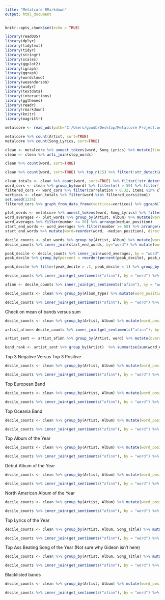 ---
title: "Metalcore RMarkdown"
output: html_document
---

```{r setup, include=FALSE}
knitr::opts_chunk$set(echo = TRUE)
```


```{r, load packages, include = FALSE}
library(readODS)
library(dplyr)
library(tidytext)
library(tidyr)
library(stringr)
library(scales)
library(ggplot2)
library(igraph)
library(ggraph)
library(wordcloud)
library(wesanderson)
library(widyr)
library(textdata)
library(interactions)
library(ggthemes)
library(readr)
library(rmarkdown)
library(knitr)
library(magrittr)

```


```{r, load data, include=FALSE}
metalcore <- read_ods(path="C:/Users/goodb/Desktop/Metalcore Project.ods", col_names=TRUE)

```

```{r, echo=FALSE}
metalcore %>% count(Artist, sort=TRUE)
metalcore %>% count(Song_Lyrics, sort=TRUE)

```

```{r, include=FALSE, message=FALSE}
clean <- metalcore %>% unnest_tokens(word, Song_Lyrics) %>% mutate(linenumber = row_number())
clean <- clean %>% anti_join(stop_words)

```

```{r, echo=FALSE, message=FALSE}
clean %>% count(word, sort=TRUE)
```

```{r, echo=FALSE}
clean %>% count(word, sort=TRUE) %>% top_n(15) %>% filter(!str_detect(word, "\\d")) %>% mutate(word = reorder(word, n)) %>% ggplot(aes(word, n)) + geom_col() + xlab(NULL) + coord_flip() + labs(title="Top 15 Words That Appear in Metalcore Songs", subtitle="2019 Releases") + ylab("Total Appearance of Word") + theme_bw() 

```

```{r, echo=FALSE, error=FALSE, warning=FALSE, fig.width=10, fig.height=10}

clean_totals <- clean %>% count(word, sort=TRUE) %>% filter(!str_detect(word, "\\d"))
word_cors <- clean %>% group_by(word) %>% filter(n() > 50) %>% filter(!str_detect(word, "\\d")) %>% ungroup %>% pairwise_cor(word, Artist, sort=TRUE)
filtered_cors <- word_cors %>% filter(correlation > 0.32, item1 %in% clean_totals$word, item2 %in% clean_totals$word) %>% filter(correlation <= 1, item1 %in% clean_totals$word, item2 %in% clean_totals$word)
vertices <- clean_totals %>% filter(word %in% filtered_cors$item1)
set.seed(1234)
filtered_cors %>% graph_from_data_frame(vertices=vertices) %>% ggraph(layout="fr") + geom_edge_link(aes(edge_alpha = correlation), width=2) + geom_node_point(aes(size=n), color="cyan4") + geom_node_text(aes(label=name), repel=TRUE, point.padding = unit(0.3, "lines"), family="RobotoCondensed-Regular") + theme_graph(base_family="RobotoCondensed-Regular") + theme(plot.title=element_text(family="Roboto-Bold")) + scale_size_continuous(range=c(1, 15)) + labs(size="Number of uses", edge_alpha = "Correlation", title = "Word correlations in Metalcore Songs", subtitle="Which words are more likely to occur together than other words")

```

```{r, echo=FALSE}
plot_words <- metalcore %>% unnest_tokens(word, Song_Lyrics) %>% filter(!str_detect(word, "\\d"))
word_averages <- plot_words %>% group_by(Artist, Album) %>% mutate(word_position=row_number() / n()) %>% group_by(word) %>% summarize(median_position = median(word_position), number = n())
word_averages %>% filter(number >= 50) %>% arrange(median_position)
start_end_words <- word_averages %>% filter(number >= 50) %>% arrange(desc(median_position)) %>% slice(c(1:15, n():(n()-14)))
start_end_words %>% mutate(word=reorder(word, -median_position), direction = ifelse(median_position < .5, "Beginning", "End")) %>% ggplot(aes(median_position, word, color=direction)) + geom_point(size=5) + geom_errorbarh(aes(xmin=.5, xmax=median_position), height=0) + geom_vline(xintercept = .5, lty=2) + scale_x_continuous(labels = scales::percent_format()) + expand_limits(x=c(0,1)) + labs(x="Median position of word within a song", y="", title="Words most shifted toward the beginning or end of a Metalcore Song", subtitle="Words with at least 50 uses", color="")


```

```{r, echo=FALSE, fig.height=8, fig.width=10}
decile_counts <- plot_words %>% group_by(Artist, Album) %>% mutate(word_position = row_number() / n()) %>% ungroup() %>% mutate(decile = ceiling(word_position * 10) / 10) %>% count(decile, word)
decile_counts %>% inner_join(start_end_words, by="word") %>% mutate(word=reorder(word, median_position)) %>% ggplot(aes(decile, n/ number)) + geom_line() + facet_wrap(~word) + scale_x_continuous(labels = scales::percent_format()) + scale_y_continuous(labels = scales::percent_format()) + geom_hline(yintercept=.1, color="red", lty=2) + theme(panel.grid.major=element_blank(), panel.grid.minor = element_blank()) + labs(x="Position within a Amicus Curiae", y="Percentage of word's appearances", title="Words within a Metalcore song", subtitle="Words that occurred at least 25 times that were shifted toward the beginning or end of a Metalcore Song")

```


```{r, echo=FALSE, fig.height=8, fig.width=14}
peak_decile <- decile_counts %>% inner_join(word_averages, by = "word") %>% filter(number >= 25) %>% transmute(peak_decile = decile, word, number, fraction_peak=n/number) %>% arrange(desc(fraction_peak)) %>% distinct(word, .keep_all = TRUE)
peak_decile %>% group_by(percent = reorder(percent(peak_decile), peak_decile)) %>% top_n(8, fraction_peak) %>% ungroup() %>% mutate(word = reorder(word, fraction_peak)) %>% ggplot(aes(word, fraction_peak, fill=peak_decile)) + geom_col(show.legend=FALSE) + geom_hline(yintercept = .1, color="red", lty = 2) + coord_flip() + facet_wrap(~percent, nrow=2, scales="free_y") + scale_y_continuous(labels=percent_format()) + theme(panel.grid.major = element_blank()) + labs(x = "", y = "Percentatge of word's appearances that occur in this decile", title="Words that characterize each part of a Metalcore song", subtitle="The Eight words in each decile that are most over-represented at that part of the song.\nThe vertical dashed line marks 10%, which would represent a word that is equally likely anywhere in a Metalcore song.")
```


```{r, echo=FALSE, fig.height=8, fig.width=10}
peak_decile %>% filter(peak_decile > .1, peak_decile < 1) %>% group_by(peak_decile) %>% top_n(3, fraction_peak) %>% ungroup() %>% inner_join(decile_counts, by = "word") %>% mutate(word=reorder(word, peak_decile + 0.001 * fraction_peak)) %>% ggplot(aes(decile, n / number, color=word)) + geom_line(show.legend=FALSE, size=1) + geom_hline(lty = 2, yintercept = .1, alpha=.5) + facet_wrap(~word, ncol=6) + scale_x_continuous(labels=percent_format()) + scale_y_continuous(labels=percent_format()) + expand_limits(y=0) + theme(panel.grid.minor=element_blank(), panel.grid.major = element_blank()) + labs(x="Position within a song", y="Percentage of word's appearances", title="Words used at particular points of an Metalcore Song", subtitle="Includes words that appeared at 25 times, showing three most overrepresented at each decile.\nThe horizontal dashed line marks 10%, which would represent a word that is equally likely anywhere in a song.")
```

```{r, echo=FALSE}
decile_counts %>% inner_join(get_sentiments("afinn"), by = "word") %>% group_by(decile) %>% summarize(score = sum(value * n) / sum(n)) %>% ggplot(aes(decile, score)) + geom_line(size=1) + scale_x_continuous(labels=percent_format()) + expand_limits(y=0) + labs(x="Position within a Metalcore song", y="Average AFINN Sentiment Score", title="Visualizing Sentiment Across All Metalcore Songs") + theme_dark()
```


```{r, echo=FALSE}
afinn <- decile_counts %>% inner_join(get_sentiments("afinn"), by = "word") %>% group_by(decile) %>% summarize(score = sum(value * n) / sum(n))

```

```{r, echo=FALSE}

decile_counts <- clean %>% group_by(Album_Type) %>% mutate(word_position = row_number () / n()) %>% ungroup() %>% mutate(decile=ceiling(word_position * 10)/10) %>% count(decile, word, Album_Type) %>% filter(Album_Type=="Album" | Album_Type=="EP")

decile_counts %>% inner_join(get_sentiments("afinn"), by = "word") %>% group_by(decile, Album_Type) %>% summarize(score = sum(value * n) / sum(n)) %>% ggplot(aes(decile, score, col=Album_Type)) + geom_line(size=2) + scale_x_continuous(labels=percent_format()) + expand_limits(y=0) + labs(x="Position within a Metalcore Song", y="Average AFINN Sentiment Score", title="Visualizing Sentiment Across All Metalcore Songs", subtitle="Comparing Albums to EPs.\nThe dotted black line is the average across all metalcore songs.") + geom_line(data=afinn, aes(decile, score), size=1.5, linetype=2, color="black") + theme_dark()
```



Check on mean of bands versus sum 
```{r, echo=FALSE}

decile_counts <- clean %>% group_by(Artist, Album) %>% mutate(word_position = row_number () / n()) %>% ungroup() %>% mutate(decile=ceiling(word_position * 10)/10) %>% count(decile, word, Artist)

artist_afinn<-decile_counts %>% inner_join(get_sentiments("afinn"), by = "word") %>% group_by(decile, Artist)

artist_sent <- artist_afinn %>% group_by(Artist, word) %>% mutate(overall_sent = n * value) %>% mutate(word_overall= sum(overall_sent)) %>% ungroup() 

band_rank <- artist_sent %>% group_by(Artist)  %>% summarise(sum(word_overall), sum(word_overall)/sum(n), sum(n))
```


Top 3 Negative Versus Top 3 Positive
```{r, echo=FALSE}

decile_counts <- clean %>% group_by(Artist, Album) %>% mutate(word_position = row_number () / n()) %>% ungroup() %>% mutate(decile=ceiling(word_position * 10)/10) %>% count(decile, word, Artist) %>% filter(Artist=="Attila" | Artist=="inVisions" | Artist=="UNITYTX" | Artist=="Counterparts" | Artist=="Vrsty" | Artist=="Above, Below")

decile_counts %>% inner_join(get_sentiments("afinn"), by = "word") %>% group_by(decile, Artist) %>% summarize(score = sum(value * n) / sum(n)) %>% ggplot(aes(decile, score, col=Artist)) + geom_line(size=2) + scale_x_continuous(labels=percent_format()) + expand_limits(y=0) + labs(x="Position within a Metalcore Song", y="Average AFINN Sentiment Score", title="Visualizing Sentiment Across All Metalcore Songs", subtitle="Top 3 Positive/Negative Bands.\nThe dotted black line is the average across all metalcore songs.") + geom_line(data=afinn, aes(decile, score), size=1.5, linetype=2, color="black") + theme_dark()


```

Top European Band
```{r, echo=FALSE}

decile_counts <- clean %>% group_by(Artist, Album) %>% mutate(word_position = row_number () / n()) %>% ungroup() %>% mutate(decile=ceiling(word_position * 10)/10) %>% count(decile, word, Artist) %>% filter(Artist=="While She Sleeps" | Artist=="Aviana" | Artist=="Imminence" | Artist=="Employed to Serve" | Artist=="Blood Youth")

decile_counts %>% inner_join(get_sentiments("afinn"), by = "word") %>% group_by(decile, Artist) %>% summarize(score = sum(value * n) / sum(n)) %>% ggplot(aes(decile, score, col=Artist)) + geom_line(size=2) + scale_x_continuous(labels=percent_format()) + expand_limits(y=0) + labs(x="Position within a Metalcore Song", y="Average AFINN Sentiment Score", title="Visualizing Sentiment Across All Metalcore Songs: European Releases", subtitle="Artists Nominated as Best European Band 2019.\nThe dotted black line is the average across all metalcore songs.") + geom_line(data=afinn, aes(decile, score), size=1.5, linetype=2, color="black") + theme_dark()


```


Top Oceania Band
```{r, echo=FALSE}

decile_counts <- clean %>% group_by(Artist, Album) %>% mutate(word_position = row_number () / n()) %>% ungroup() %>% mutate(decile=ceiling(word_position * 10)/10) %>% count(decile, word, Artist) %>% filter(Artist=="Northlane" | Artist=="Thornhill" | Artist=="Above, Below" | Artist=="Void of Vision" | Artist=="Gravemind")

decile_counts %>% inner_join(get_sentiments("afinn"), by = "word") %>% group_by(decile, Artist) %>% summarize(score = sum(value * n) / sum(n)) %>% ggplot(aes(decile, score, col=Artist)) + geom_line(size=2) + scale_x_continuous(labels=percent_format()) + expand_limits(y=0) + labs(x="Position within a Metalcore Song", y="Average AFINN Sentiment Score", title="Visualizing Sentiment Across All Metalcore Songs: Oceania Releases", subtitle="Top Bands That Play Upside Down.\nThe dotted black line is the average across all metalcore songs.") + geom_line(data=afinn, aes(decile, score), size=1.5, linetype=2, color="black") + theme_dark()


```


Top Album of the Year
```{r, echo=FALSE}

decile_counts <- clean %>% group_by(Artist, Album) %>% mutate(word_position = row_number () / n()) %>% ungroup() %>% mutate(decile=ceiling(word_position * 10)/10) %>% count(decile, word, Artist) %>% filter(Artist=="Crystal Lake" | Artist=="Northlane" | Artist=="Dayseeker" | Artist=="Counterparts" | Artist=="Thornhill" | Artist=="Knocked Loose" | Artist=="Periphery" | Artist=="The Devil Wears Prada" | Artist=="Norma Jean" | Artist=="As I Lay Dying")

decile_counts %>% inner_join(get_sentiments("afinn"), by = "word") %>% group_by(decile, Artist) %>% summarize(score = sum(value * n) / sum(n)) %>% ggplot(aes(decile, score, col=Artist)) + geom_line(size=2) + scale_x_continuous(labels=percent_format()) + expand_limits(y=0) + labs(x="Position within a Metalcore Song", y="Average AFINN Sentiment Score", title="Visualizing Sentiment Across All Metalcore Songs: Top Album of the Year", subtitle="Album of the Year 2019.\nThe dotted black line is the average across all metalcore songs.") + geom_line(data=afinn, aes(decile, score), size=1.5, linetype=2, color="black") + theme_dark()


```


Debut Album of the Year
```{r, echo=FALSE}

decile_counts <- clean %>% group_by(Artist, Album) %>% mutate(word_position = row_number () / n()) %>% ungroup() %>% mutate(decile=ceiling(word_position * 10)/10) %>% count(decile, word, Artist) %>% filter(Artist=="Thornhill" | Artist=="Gravemind" | Artist=="Above, Below" | Artist=="Diamond Construct" | Artist=="Shrezzers")

decile_counts %>% inner_join(get_sentiments("afinn"), by = "word") %>% group_by(decile, Artist) %>% summarize(score = sum(value * n) / sum(n)) %>% ggplot(aes(decile, score, col=Artist)) + geom_line(size=2) + scale_x_continuous(labels=percent_format()) + expand_limits(y=0) + labs(x="Position within a Metalcore Song", y="Average AFINN Sentiment Score", title="Visualizing Sentiment Across All Metalcore Songs: Top Debut Albums", subtitle="Top Debut Album of 2019.\nThe dotted black line is the average across all metalcore songs.") + geom_line(data=afinn, aes(decile, score), size=1.5, linetype=2, color="black") + theme_dark()


```



North American Album of the Year
```{r, echo=FALSE}

decile_counts <- clean %>% group_by(Artist, Album) %>% mutate(word_position = row_number () / n()) %>% ungroup() %>% mutate(decile=ceiling(word_position * 10)/10) %>% count(decile, word, Artist) %>% filter(Artist=="Periphery" | Artist=="Knocked Loose" | Artist=="Counterparts" | Artist=="Norma Jean" | Artist=="As I Lay Dying")

decile_counts %>% inner_join(get_sentiments("afinn"), by = "word") %>% group_by(decile, Artist) %>% summarize(score = sum(value * n) / sum(n)) %>% ggplot(aes(decile, score, col=Artist)) + geom_line(size=2) + scale_x_continuous(labels=percent_format()) + expand_limits(y=0) + labs(x="Position within a Metalcore Song", y="Average AFINN Sentiment Score", title="Visualizing Sentiment Across All Metalcore Songs: North American Releases", subtitle="4 Americans, 1 Canadian.\nThe dotted black line is the average across all metalcore songs.") + geom_line(data=afinn, aes(decile, score), size=1.5, linetype=2, color="black") + theme_dark()


```




Top Lyrics of the Year
```{r, echo=FALSE}

decile_counts <- clean %>% group_by(Artist, Album, Song_Title) %>% mutate(word_position = row_number () / n()) %>% ungroup() %>% mutate(decile=ceiling(word_position * 10)/10) %>% count(decile, word, Song_Title) %>% filter(Song_Title=="Where We Go When We Die" | Song_Title=="Details Matter" | Song_Title=="Drunk" | Song_Title=="Imprints" | Song_Title=="...And Still I Wander South")

decile_counts %>% inner_join(get_sentiments("afinn"), by = "word") %>% group_by(decile, Song_Title) %>% summarize(score = sum(value * n) / sum(n)) %>% ggplot(aes(decile, score, col=Song_Title)) + geom_line(size=2) + scale_x_continuous(labels=percent_format()) + expand_limits(y=0) + labs(x="Position within a Metalcore Song", y="Average AFINN Sentiment Score", title="Visualizing Sentiment Across All Metalcore Songs: Top Lyrics", subtitle="Top Lyrics of 2019.\nThe dotted black line is the average across all metalcore songs.") + geom_line(data=afinn, aes(decile, score), size=1.5, linetype=2, color="black") + theme_dark()


```


Top Ass Beating Song of the Year (Not sure why Gideon isn't here)
```{r, echo=FALSE}

decile_counts <- clean %>% group_by(Artist, Album, Song_Title) %>% mutate(word_position = row_number () / n()) %>% ungroup() %>% mutate(decile=ceiling(word_position * 10)/10) %>% count(decile, word, Song_Title) %>% filter(Song_Title=="In The Walls" | Song_Title=="Boomslang" | Song_Title=="The Thread" | Song_Title=="Crooked" | Song_Title=="No Love/No One")

decile_counts %>% inner_join(get_sentiments("afinn"), by = "word") %>% group_by(decile, Song_Title) %>% summarize(score = sum(value * n) / sum(n)) %>% ggplot(aes(decile, score, col=Song_Title)) + geom_line(size=2) + scale_x_continuous(labels=percent_format()) + expand_limits(y=0) + labs(x="Position within a Metalcore Song", y="Average AFINN Sentiment Score", title="Visualizing Sentiment Across All Metalcore Songs: Ass-Beating Songs", subtitle="Let's Fucking Go.\nThe dotted black line is the average across all metalcore songs.") + geom_line(data=afinn, aes(decile, score), size=1.5, linetype=2, color="black") + theme_dark()


```



Blacklisted bands
```{r, echo=FALSE}

decile_counts <- clean %>% group_by(Artist, Album) %>% mutate(word_position = row_number () / n()) %>% ungroup() %>% mutate(decile=ceiling(word_position * 10)/10) %>% count(decile, word, Artist) %>% filter(Artist=="Wage War" | Artist=="As I Lay Dying" | Artist=="August Burns Red" | Artist=="Northlane" | Artist=="Killswitch Engage" | Artist=="Counterparts")

decile_counts %>% inner_join(get_sentiments("afinn"), by = "word") %>% group_by(decile, Artist) %>% summarize(score = sum(value * n) / sum(n)) %>% ggplot(aes(decile, score, col=Artist)) + geom_line(size=2) + scale_x_continuous(labels=percent_format()) + expand_limits(y=0) + labs(x="Position within a Metalcore Song", y="Average AFINN Sentiment Score", title="Visualizing Sentiment Across All Metalcore Songs: Blacklisted Bands", subtitle="Blacklisted Metalcore Bands, with addition of Pop-Rock Feature 'Wage War' \nThe dotted black line is the average across all metalcore songs.") + geom_line(data=afinn, aes(decile, score), size=1.5, linetype=2, color="black") + theme_dark()


```